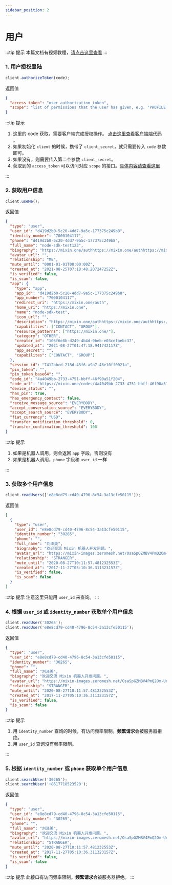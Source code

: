 ```yaml
---
sidebar_position: 2
---
```


# 用户

:::tip 提示
本篇文档有视频教程，[请点击这里查看](https://developers.mixinbots.com/courses/1e276ee9-18fb-42e3-915a-54b049679084/89329795-c5a2-4aa5-ab32-c52cf6649910)
:::

### 1. 用户授权登陆

```js
client.authorizeToken(code);
```

返回值

```json
{
  "access_token": "user authorization token",
  "scope": "list of permissions that the user has given, e.g. 'PROFILE:READ ASSETS:READ'"
}
```

:::tip 提示

1. 这里的 code 获取，需要客户端完成授权操作。 [点击这里查看客户端端代码](/docs/web/user#2-获取授权的-code) 。
2. 如果初始化 `client` 的时候，携带了 `client_secret`，就只需要传入 `code` 参数即可。
3. 如果没有，则需要传入第二个参数 `client_secret`。
4. 获取到的 `access_token` 可以访问对应 `scope` 的接口。[具体内容请查看这里](/docs/server/userWithToken)

:::

### 2. 获取用户信息

```js
client.useMe();
```

返回值

```json
{
  "type": "user",
  "user_id": "d419d2b0-5c20-4dd7-9a5c-177375c249b8",
  "identity_number": "7000104117",
  "phone": "d419d2b0-5c20-4dd7-9a5c-177375c249b8",
  "full_name": "node-sdk-test123",
  "biography": "https://mixin.one/authhttps://mixin.one/authhttps://mixin.one/auth",
  "avatar_url": "",
  "relationship": "ME",
  "mute_until": "0001-01-01T00:00:00Z",
  "created_at": "2021-08-25T07:18:48.207247252Z",
  "is_verified": false,
  "is_scam": false,
  "app": {
    "type": "app",
    "app_id": "d419d2b0-5c20-4dd7-9a5c-177375c249b8",
    "app_number": "7000104117",
    "redirect_uri": "https://mixin.one/auth",
    "home_uri": "https://mixin.one",
    "name": "node-sdk-test",
    "icon_url": "",
    "description": "https://mixin.one/authhttps://mixin.one/authhttps://mixin.one/auth",
    "capabilities": ["CONTACT", "GROUP"],
    "resource_patterns": ["https://mixin.one/"],
    "category": "OTHER",
    "creator_id": "105f6e8b-d249-4b4d-9beb-e03cefaebc37",
    "updated_at": "2021-08-27T01:47:18.941742117Z",
    "app_secret": "",
    "capabilites": ["CONTACT", "GROUP"]
  },
  "session_id": "7412bbcd-218d-43f6-a9a7-46e10ff0021a",
  "pin_token": "",
  "pin_token_base64": "",
  "code_id": "4a4049bb-2733-4751-bbff-46f90a51f204",
  "code_url": "https://mixin.one/codes/4a4049bb-2733-4751-bbff-46f90a51f204",
  "device_status": "",
  "has_pin": true,
  "has_emergency_contact": false,
  "receive_message_source": "EVERYBODY",
  "accept_conversation_source": "EVERYBODY",
  "accept_search_source": "EVERYBODY",
  "fiat_currency": "USD",
  "transfer_notification_threshold": 0,
  "transfer_confirmation_threshold": 100
}
```

:::tip 提示

1. 如果是机器人调用，则会返回 `app` 字段。否则没有
2. 如果是机器人调用，`phone` 字段和 `user_id` 一样

:::

### 3. 获取多个用户信息

```js
client.readUsers(['e8e8cd79-cd40-4796-8c54-3a13cfe50115']);
```

返回值

```json
[
  {
    "type": "user",
    "user_id": "e8e8cd79-cd40-4796-8c54-3a13cfe50115",
    "identity_number": "30265",
    "phone": "",
    "full_name": "刘泽美",
    "biography": "欢迎交流 Mixin 机器人开发问题。",
    "avatar_url": "https://mixin-images.zeromesh.net/OsaSpGZMBV4PmQ2Om-UnDZ-878Bk37heqprakp_Sll6MWM-ciLdUQrvEDIeSF4z3t0sgfXt8Hw4zmDkiR2irag0=s256",
    "relationship": "STRANGER",
    "mute_until": "2020-08-27T10:11:57.481232553Z",
    "created_at": "2017-11-27T05:10:36.311323157Z",
    "is_verified": false,
    "is_scam": false
  }
]
```

:::tip 提示
注意这里只能用 `user_id` 来查询。
:::

### 4. 根据 `user_id` 或 `identity_number` 获取单个用户信息

```js
client.readUser('30265');
client.readUser('e8e8cd79-cd40-4796-8c54-3a13cfe50115');
```

返回值

```json
{
  "type": "user",
  "user_id": "e8e8cd79-cd40-4796-8c54-3a13cfe50115",
  "identity_number": "30265",
  "phone": "",
  "full_name": "刘泽美",
  "biography": "欢迎交流 Mixin 机器人开发问题。",
  "avatar_url": "https://mixin-images.zeromesh.net/OsaSpGZMBV4PmQ2Om-UnDZ-878Bk37heqprakp_Sll6MWM-ciLdUQrvEDIeSF4z3t0sgfXt8Hw4zmDkiR2irag0=s256",
  "relationship": "STRANGER",
  "mute_until": "2020-08-27T10:11:57.481232553Z",
  "created_at": "2017-11-27T05:10:36.311323157Z",
  "is_verified": false,
  "is_scam": false
}
```

:::tip 提示

1. 用 `identity_number` 查询的时候，有访问频率限制。**频繁请求**会被服务器拒绝。
2. 用 `user_id` 查询没有频率限制。

:::

### 5. 根据 `identity_number` 或 `phone` 获取单个用户信息

```js
client.searchUser('30265');
client.searchUser('+8617718523520');
```

返回值

```json
{
  "type": "user",
  "user_id": "e8e8cd79-cd40-4796-8c54-3a13cfe50115",
  "identity_number": "30265",
  "phone": "",
  "full_name": "刘泽美",
  "biography": "欢迎交流 Mixin 机器人开发问题。",
  "avatar_url": "https://mixin-images.zeromesh.net/OsaSpGZMBV4PmQ2Om-UnDZ-878Bk37heqprakp_Sll6MWM-ciLdUQrvEDIeSF4z3t0sgfXt8Hw4zmDkiR2irag0=s256",
  "relationship": "STRANGER",
  "mute_until": "2020-08-27T10:11:57.481232553Z",
  "created_at": "2017-11-27T05:10:36.311323157Z",
  "is_verified": false,
  "is_scam": false
}
```

:::tip 提示
此接口有访问频率限制。**频繁请求**会被服务器拒绝。
:::

